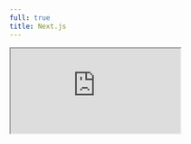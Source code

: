 ```yaml
---
full: true
title: Next.js
---
```


<iframe
  allow="accelerometer; ambient-light-sensor; camera; encrypted-media; geolocation; gyroscope; hid; microphone; midi; payment; usb; vr; xr-spatial-tracking"
  sandbox="allow-autoplay allow-forms allow-modals allow-popups allow-presentation allow-same-origin allow-scripts"
  src="https://codesandbox.io/embed/github/ykzts/blurhash-loader/tree/main/examples/nextjs?fontsize=14&amp;theme=dark&amp;autoresize=1"
  style={{
    width: '100%',
    height: '100%',
    border: 0,
    overflow: 'hidden',
    background: 'rgb(21, 21, 21)'
  }}
/>

